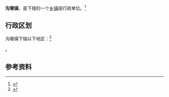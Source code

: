 {{中国乡级行政区|32/09/23/101/000}}

'''沟墩镇'''，是{{PRC admin/fullname|32/09/23/101/000|3}}下辖的一个[[乡镇|乡镇]]级行政单位。<ref>{{PRC admin/ref sgc|{{PRC admin/parent|32/09/23/101/000}}}}</ref>

== 行政区划 ==

沟墩镇下辖以下地区：<ref>{{PRC admin/ref sgc|32/09/23/101/000}}</ref>

{{PRC admin/children|32/09/23/101/000}}。

== 参考资料 ==

{{reflist}}

{{行政区划小作品}}
{{PRC admin/navcat|32/09/23/101/000}}